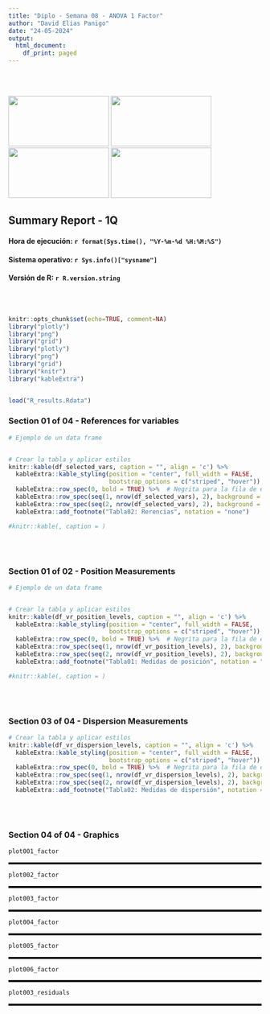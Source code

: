 ```yaml
---
title: "Diplo - Semana 08 - ANOVA 1 Factor"
author: "David Elias Panigo"
date: "24-05-2024"
output:
  html_document:
    df_print: paged
---
```


<br>
<br>
<script>
document.addEventListener('DOMContentLoaded', function() {
  var title = document.querySelector('h1.title');
  var author = document.querySelector('.author');
  var date = document.querySelector('.date');
  
  title.style.display = 'none';
  author.style.display = 'none';
  date.style.display = 'none';
});
</script>

<div class="image-container">
  <img src="logo_01_unc_mod.png"      class="inline-image" width="200"  height="100">
  <img src="logo_02_fcefyn_mod.png"   class="inline-image" width="200"  height="100">
  <img src="logo_03_efadoc_mod.png"   class="inline-image" width="200"  height="100">
  <img src="logo_04_rscience_mod.png" class="inline-image" width="200"  height="100">
</div>

## Summary Report - 1Q

#### Hora de ejecución: `r format(Sys.time(), "%Y-%m-%d %H:%M:%S")`
#### Sistema operativo: `r Sys.info()["sysname"]`
#### Versión de R: `r R.version.string`
<!-- #### Versión de RStudio: `r RStudio.Version()$version` -->


<br>
<br>


```r
knitr::opts_chunk$set(echo=TRUE, comment=NA)
library("plotly")
library("png")
library("grid")
library("plotly")
library("png")
library("grid")
library("knitr")
library("kableExtra")


load("R_results.Rdata")
```





### Section 01 of 04 - References for variables
```r


# Ejemplo de un data frame


# Crear la tabla y aplicar estilos
knitr::kable(df_selected_vars, caption = "", align = 'c') %>%
  kableExtra::kable_styling(position = "center", full_width = FALSE, 
                            bootstrap_options = c("striped", "hover")) %>%
  kableExtra::row_spec(0, bold = TRUE) %>%  # Negrita para la fila de encabezado
  kableExtra::row_spec(seq(1, nrow(df_selected_vars), 2), background = "lightblue") %>%  # Color para filas impares
  kableExtra::row_spec(seq(2, nrow(df_selected_vars), 2), background = "lightgreen") %>%  # Color para filas pares
  kableExtra::add_footnote("Tabla02: Rerencias", notation = "none")

#knitr::kable(, caption = )
```
<br>
<br>



### Section 01 of 02 - Position Measurements
```r


# Ejemplo de un data frame


# Crear la tabla y aplicar estilos
knitr::kable(df_vr_position_levels, caption = "", align = 'c') %>%
  kableExtra::kable_styling(position = "center", full_width = FALSE, 
                            bootstrap_options = c("striped", "hover")) %>%
  kableExtra::row_spec(0, bold = TRUE) %>%  # Negrita para la fila de encabezado
  kableExtra::row_spec(seq(1, nrow(df_vr_position_levels), 2), background = "lightblue") %>%  # Color para filas impares
  kableExtra::row_spec(seq(2, nrow(df_vr_position_levels), 2), background = "lightgreen") %>%  # Color para filas pares
  kableExtra::add_footnote("Tabla01: Medidas de posición", notation = "none")

#knitr::kable(, caption = )
```
<br>
<br>

### Section 03 of 04 - Dispersion Measurements
```r
# Crear la tabla y aplicar estilos
knitr::kable(df_vr_dispersion_levels, caption = "", align = 'c') %>%
  kableExtra::kable_styling(position = "center", full_width = FALSE, 
                            bootstrap_options = c("striped", "hover")) %>%
  kableExtra::row_spec(0, bold = TRUE) %>%  # Negrita para la fila de encabezado
  kableExtra::row_spec(seq(1, nrow(df_vr_dispersion_levels), 2), background = "lightblue") %>%  # Color para filas impares
  kableExtra::row_spec(seq(2, nrow(df_vr_dispersion_levels), 2), background = "lightgreen") %>%  # Color para filas pares
  kableExtra::add_footnote("Tabla02: Medidas de dispersión", notation = "none")

```
<br>
<br>


### Section 04 of 04 - Graphics
```r


plot001_factor
```


<hr style="border-top: 3px solid black;">
```r


plot002_factor
```


<hr style="border-top: 3px solid black;">
```r


plot003_factor
```


<hr style="border-top: 3px solid black;">
```r


plot004_factor
```


<hr style="border-top: 3px solid black;">
```r


plot005_factor
```


<hr style="border-top: 3px solid black;">
```r


plot006_factor
```

<hr style="border-top: 3px solid black;">
```r


plot003_residuals
```
<hr style="border-top: 3px solid black;">



